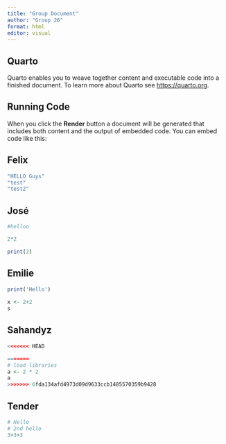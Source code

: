 ```yaml
---
title: "Group Document"
author: "Group 26"
format: html
editor: visual
---
```


## Quarto

Quarto enables you to weave together content and executable code into a finished document. To learn more about Quarto see <https://quarto.org>.

## Running Code

When you click the **Render** button a document will be generated that includes both content and the output of embedded code. You can embed code like this:

## Felix

```r
"HELLO Guys"
"test"
"test2"
```

## José

```r
#helloo

2*2

print(2)


```

## Emilie

```r
print('Hello')
 
x <- 2+2
s
```

## Sahandyz

```r
<<<<<<< HEAD

=======
# load libraries
a <- 2 * 2
a
>>>>>>> 6fda134afd4973d09d9633ccb1485570359b9428
```

## Tender

```r
# Hello
# 2nd hello
3+3+3
```

